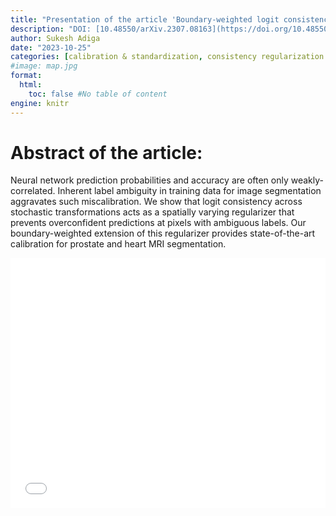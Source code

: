 ```yaml
---
title: "Presentation of the article 'Boundary-weighted logit consistency improves calibration of segmentation networks'"
description: "DOI: [10.48550/arXiv.2307.08163](https://doi.org/10.48550/arXiv.2307.08163){target='_blank'}"
author: Sukesh Adiga
date: "2023-10-25"
categories: [calibration & standardization, consistency regularization techniques, medical image segmentation]
#image: map.jpg
format:
  html:
    toc: false #No table of content
engine: knitr
---
```


# Abstract of the article:

Neural network prediction probabilities and accuracy are often only weakly-correlated. Inherent label ambiguity in training data for image segmentation aggravates such miscalibration. We show that logit consistency across stochastic transformations acts as a spatially varying regularizer that prevents overconfident predictions at pixels with ambiguous labels. Our boundary-weighted extension of this regularizer provides state-of-the-art calibration for prostate and heart MRI segmentation. 



![](../../../docs/journalclub/pdfs/2023_10_25_Sukesh_LogitConsistency.pdf){width=100% height=400}